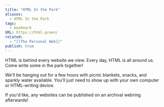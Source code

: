 ```yaml
---
title: "HTML In the Park"
aliases:
  - HTML In the Park
tags:
  - bookmark
URL: https://html.green/
related:
  - "[[The Personal Web]]"
publish: true
---
```




HTML is behind every website we view. Every day, HTML is all around us. Come write some in the park together!

We'll be hanging out for a few hours with picnic blankets, snacks, and sparkly water available. You'll just need to show up with your own computer or HTML-writing device.

If you'd like, any websites can be published on an archival webring afterwards!
